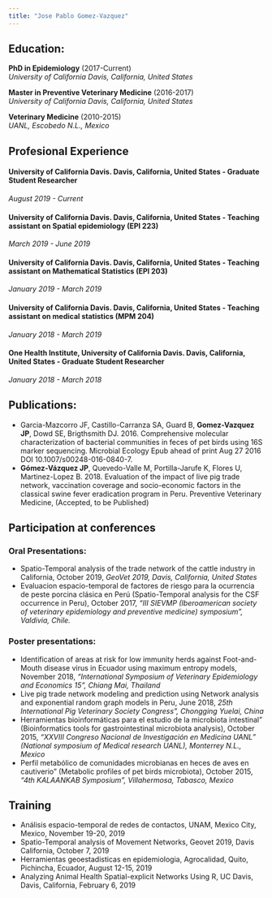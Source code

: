 ```yaml
---
title: "Jose Pablo Gomez-Vazquez"
---
```


## Education:

**PhD in Epidemiology** (2017-Current)  
*University of California Davis, California, United States*  
  

**Master in Preventive Veterinary Medicine** (2016-2017)  
*University of California Davis, California, United States*  
  

**Veterinary Medicine** (2010-2015)  
*UANL, Escobedo N.L., Mexico*  
  

## Profesional Experience

#### University of California Davis. Davis, California, United States - Graduate Student Researcher
*August 2019 - Current*

#### University of California Davis. Davis, California, United States - Teaching assistant on Spatial epidemiology (EPI 223)
*March 2019 - June 2019*

#### University of California Davis. Davis, California, United States - Teaching assistant on Mathematical Statistics (EPI 203)
*January 2019 - March 2019*

#### University of California Davis. Davis, California, United States - Teaching assistant on medical statistics (MPM 204)
*January 2018 - March 2019*

#### One Health Institute, University of California Davis. Davis, California, United States - Graduate Student Researcher
*January 2018 - March 2018*

## Publications:

  - Garcia-Mazcorro JF, Castillo-Carranza SA, Guard B, **Gomez-Vazquez JP**, Dowd SE, Brigthsmith DJ. 2016. Comprehensive molecular characterization of bacterial communities in feces of pet birds using 16S marker sequencing. Microbial Ecology Epub ahead of print Aug 27 2016 DOI 10.1007/s00248-016-0840-7.
  - **Gómez-Vázquez JP**, Quevedo-Valle M, Portilla-Jarufe K, Flores U, Martinez-Lopez B. 2018. Evaluation of the impact of live pig trade network, vaccination coverage and socio-economic factors in the classical swine fever eradication program in Peru. Preventive Veterinary Medicine, (Accepted, to be Published)


## Participation at conferences

### Oral Presentations:

  - Spatio-Temporal analysis of the trade network of the cattle industry in California, October 2019, *GeoVet 2019, Davis, California, United States*
  - Evaluacion espacio-temporal de factores de riesgo para la ocurrencia de peste porcina clásica en Perú (Spatio-Temporal analysis for the CSF occurrence in Peru), October 2017, *“III SIEVMP (Iberoamerican society of veterinary epidemiology and preventive medicine) symposium”, Valdivia, Chile.*


### Poster presentations:

  - Identification of areas at risk for low immunity herds against Foot-and-Mouth disease virus in Ecuador using maximum entropy models, November 2018, *“International Symposium of Veterinary Epidemiology and Economics 15”, Chiang Mai, Thailand*
  - Live pig trade network modeling and prediction using Network analysis and exponential random graph models in Peru, June 2018, *25th International Pig Veterinary Society Congress”, Chongging Yuelai, China*
  - Herramientas bioinformáticas para el estudio de la microbiota intestinal” (Bioinformatics tools for gastrointestinal microbiota analysis), October 2015, *“XXVIII Congreso Nacional de Investigación en Medicina UANL” (National symposium of Medical research UANL), Monterrey N.L., Mexico*
  - Perfil metabólico de comunidades microbianas en heces de aves en cautiverio” (Metabolic profiles of pet birds microbiota), October 2015, *“4th KALAANKAB Symposium”, Villahermosa, Tabasco, Mexico*

## Training

  - Análisis espacio-temporal de redes de contactos, UNAM, Mexico City, Mexico, November 19-20, 2019
  - Spatio-Temporal analysis of Movement Networks, Geovet 2019, Davis California, October 7, 2019
  - Herramientas geoestadisticas en epidemiologia, Agrocalidad, Quito, Pichincha, Ecuador, August 12-15, 2019
  - Analyzing Animal Health Spatial-explicit Networks Using R, UC Davis, Davis, California, February 6, 2019


